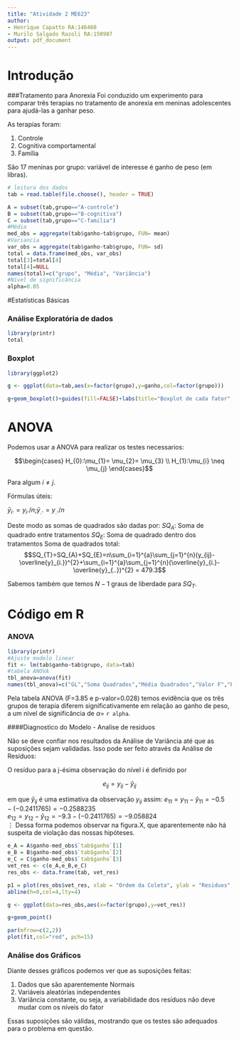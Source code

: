 ```yaml
---
title: "Atividade 2 ME623"
author: 
- Henrique Capatto RA:146460
- Murilo Salgado Razoli RA:150987
output: pdf_document
---
```

# Introdução

###Tratamento para Anorexia
Foi conduzido um experimento para comparar três terapias no tratamento de anorexia em meninas adolescentes para ajudá-las a ganhar peso. 

As terapias foram:

1. Controle
2. Cognitiva comportamental  
3. Família 

São 17 meninas por grupo: variável de interesse é ganho de peso (em libras).

```r

# leitura dos dados
tab = read.table(file.choose(), header = TRUE)

A = subset(tab,grupo=="A-controle")
B = subset(tab,grupo=="B-cognitiva")
C = subset(tab,grupo=="C-familia")
#Média
med_obs = aggregate(tab$ganho~tab$grupo, FUN= mean)
#Variancia
var_obs = aggregate(tab$ganho~tab$grupo, FUN= sd)
total = data.frame(med_obs, var_obs)
total[3]=total[4]
total[4]=NULL
names(total)=c("grupo", "Média", "Variância")
#Nível de significância
alpha=0.05
```

#Estatísticas Básicas

### Análise Exploratória de dados

```r
library(printr)
total
```

### Boxplot
```r
library(ggplot2)

g <- ggplot(data=tab,aes(x=factor(grupo),y=ganho,col=factor(grupo)))

g+geom_boxplot()+guides(fill=FALSE)+labs(title="Boxplot de cada fator",x="Fator",y="Ganho de Peso")+theme_minimal()
```

# ANOVA

Podemos usar a ANOVA para realizar os testes necessarios:

$$\begin{cases}
 H_{0}:\mu_{1}= \mu_{2}= \mu_{3}
\\ 
H_{1}:\mu_{i} \neq \mu_{j} 
\end{cases}$$

Para algum $i\neq j$.

Fórmulas úteis:

$\bar {y}_{i}{.}=y_{i}{.}/n$;$\bar {y}_{.}{.}=y_{.}{.}/n$

Deste modo as somas de quadrados são dadas por:
$SQ_{A}$: Soma de quadrado entre tratamentos
$SQ_{E}$: Soma de quadrado dentro dos tratamentos
Soma de quadrados total:
$$SQ_{T}=SQ_{A}+SQ_{E}=n\sum_{i=1}^{a}\sum_{j=1}^{n}(y_{ij}-\overline{y}_{i.})^{2}+\sum_{i=1}^{a}\sum_{j=1}^{n}(\overline{y}_{i.}-\overline{y}_{..})^{2} = 479.3$$

Sabemos também que temos $N-1$ graus de liberdade para $SQ_{T}$.

# Código em R

### ANOVA

```r
library(printr)
#Ajuste modelo linear
fit <- lm(tab$ganho~tab$grupo, data=tab)
#tabela ANOVA
tbl_anova=anova(fit)
names(tbl_anova)=c("GL","Soma Quadrados","Média Quadrados","Valor F","P-Valor")

```

Pela tabela ANOVA (F=3.85 e p-valor=0.028) temos evidência que os três grupos de terapia diferem significativamente em relação ao ganho de peso, a um nível de significância de $\alpha =$ `r alpha`.

####Diagnostico do Modelo - Analise de residuos

Não se deve confiar nos resultados da Análise de Variância até que as suposições sejam validadas. Isso pode ser feito através da Análise de Resíduos:

O resíduo para a j-ésima observação do nível i é definido por

$$e_{ij}=y_{ij}-\widehat{y}_{ij}$$ 	

em que $\widehat{y}_{ij}$ é uma estimativa da observação $y_{ij}$ assim:
$e_{11}=y_{11}-\widehat{y}_{11} = -0.5 -(- 0.2411765) = -0.2588235$
\
$e_{12}=y_{12}-\widehat{y}_{12} = -9.3 -(-0.2411765)  =  -9.058824$ 
\
$\vdots$ 
Dessa forma podemos observar na figura.X, que aparentemente não há suspeita de violação das nossas hipóteses.
```r

e_A = A$ganho-med_obs$`tab$ganho`[1]
e_B = B$ganho-med_obs$`tab$ganho`[2]
e_C = C$ganho-med_obs$`tab$ganho`[3]
vet_res <- c(e_A,e_B,e_C)
res_obs <- data.frame(tab, vet_res)

p1 = plot(res_obs$vet_res, xlab = "Ordem da Coleta", ylab = "Residuos", col = "red", lwd = "2", main="Resíduos vs Ordem de Coleta dos Dados")
abline(h=0,col=4,lty=4)
```

```r
g <- ggplot(data=res_obs,aes(x=factor(grupo),y=vet_res))

g+geom_point()
```

```r
par(mfrow=c(2,2))
plot(fit,col="red", pch=15)
```
### Análise dos Gráficos

Diante desses gráficos podemos ver que as suposições feitas:

1. Dados que são aparentemente Normais 
2. Variáveis aleatórias independentes 
3. Variância constante, ou seja, a variabilidade dos resíduos não deve mudar com os níveis do fator 

Essas suposições são válidas, mostrando que os testes são adequados para o problema em questão.
